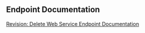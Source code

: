 == Endpoint Documentation ==
  
[http://techwiki.openstructs.org/index.php/Revision:_Delete Revision: Delete Web Service Endpoint Documentation]